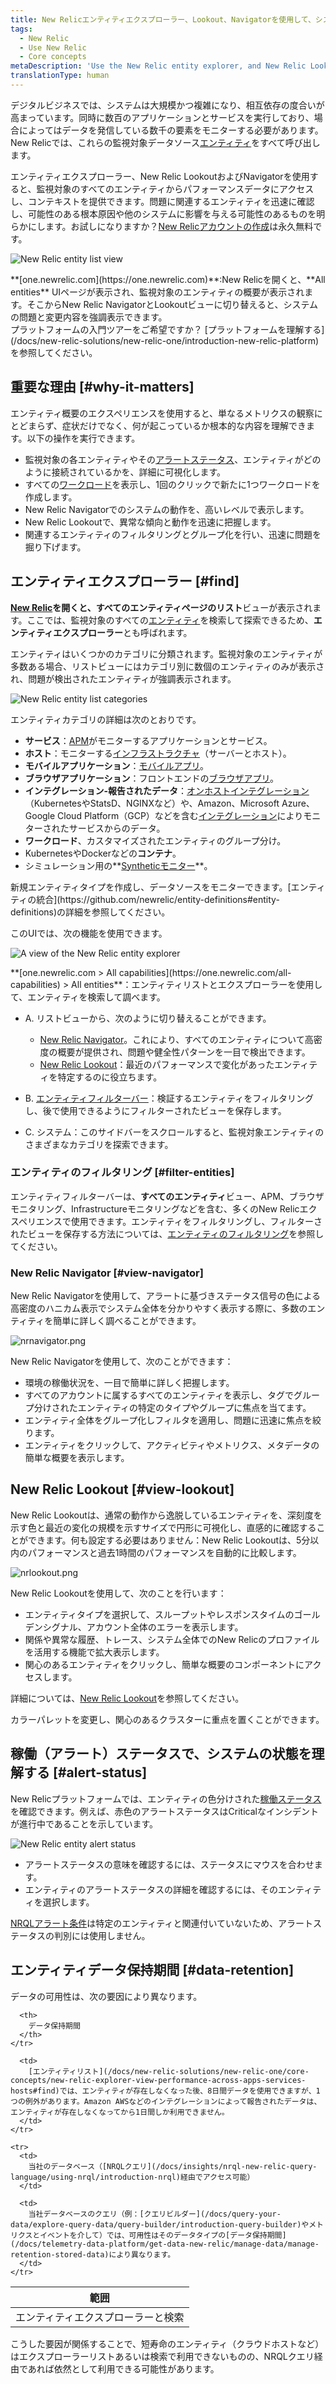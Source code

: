 ```yaml
---
title: New Relicエンティティエクスプローラー、Lookout、Navigatorを使用して、システムを把握
tags:
  - New Relic
  - Use New Relic
  - Core concepts
metaDescription: 'Use the New Relic entity explorer, and New Relic Lookout and Navigator, to see all your monitored entities in one place and explore the reported data.'
translationType: human
---
```








デジタルビジネスでは、システムは大規模かつ複雑になり、相互依存の度合いが高まっています。同時に数百のアプリケーションとサービスを実行しており、場合によってはデータを発信している数千の要素をモニターする必要があります。New Relicでは、これらの監視対象データソース[エンティティ](/docs/new-relic-one/use-new-relic-one/core-concepts/what-entity-new-relic)をすべて呼び出します。

エンティティエクスプローラー、New Relic LookoutおよびNavigatorを使用すると、監視対象のすべてのエンティティからパフォーマンスデータにアクセスし、コンテキストを提供できます。問題に関連するエンティティを迅速に確認し、可能性のある根本原因や他のシステムに影響を与える可能性のあるものを明らかにします。お試しになりますか？[New Relicアカウントの作成](https://newrelic.com/signup)は永久無料です。

<img
  title="New Relic entity list view"
  alt="New Relic entity list view"
  src={entityListView}
/>

<figcaption>
  **[one.newrelic.com](https://one.newrelic.com)**:New Relicを開くと、**All entities** UIページが表示され、監視対象のエンティティの概要が表示されます。そこからNew Relic NavigatorとLookoutビューに切り替えると、システムの問題と変更内容を強調表示できます。
</figcaption>

<Callout variant="tip">
  プラットフォームの入門ツアーをご希望ですか？ [プラットフォームを理解する](/docs/new-relic-solutions/new-relic-one/introduction-new-relic-platform)を参照してください。
</Callout>

## 重要な理由 [#why-it-matters]

エンティティ概要のエクスペリエンスを使用すると、単なるメトリクスの観察にとどまらず、症状だけでなく、何が起こっているか根本的な内容を理解できます。以下の操作を実行できます。

* 監視対象の各エンティティやその[アラートステータス](#alert-status)、エンティティがどのように接続されているかを、詳細に可視化します。
* すべての[ワークロード](/docs/new-relic-one/use-new-relic-one/workloads/workloads-isolate-resolve-incidents-faster)を表示し、1回のクリックで新たに1つワークロードを作成します。
* New Relic Navigatorでのシステムの動作を、高いレベルで表示します。
* New Relic Lookoutで、異常な傾向と動作を迅速に把握します。
* 関連するエンティティのフィルタリングとグループ化を行い、迅速に問題を掘り下げます。

## エンティティエクスプローラー [#find]

**[New Relic](https://one.newrelic.com)**を開くと、**すべてのエンティティ**ページ**のリスト**ビューが表示されます。ここでは、監視対象のすべての[エンティティ](/docs/new-relic-one/use-new-relic-one/core-concepts/what-entity-new-relic)を検索して探索できるため、**エンティティエクスプローラー**とも呼ばれます。

エンティティはいくつかのカテゴリに分類されます。監視対象のエンティティが多数ある場合、リストビューにはカテゴリ別に数個のエンティティのみが表示され、問題が検出されたエンティティが強調表示されます。

<img
  title="New Relic entity list categories"
  alt="New Relic entity list categories"
  src={platformEntityCategories}
/>

エンティティカテゴリの詳細は次のとおりです。

* **サービス**：[APM](/docs/apm)がモニターするアプリケーションとサービス。
* **ホスト**：モニターする[インフラストラクチャ](/docs/infrastructure)（サーバーとホスト）。
* **モバイルアプリケーション**：[モバイルアプリ](/docs/mobile-monitoring)。
* **ブラウザアプリケーション**：フロントエンドの[ブラウザアプリ](/docs/browser)。
* **インテグレーション-報告されたデータ**：[オンホストインテグレーション](/docs/integrations/host-integrations/getting-started/introduction-host-integrations)（KubernetesやStatsD、NGINXなど）や、Amazon、Microsoft Azure、Google Cloud Platform（GCP）などを含む[インテグレーション](https://newrelic.com/integrations)によりモニターされたサービスからのデータ。
* **ワークロード**、カスタマイズされたエンティティのグループ分け。
* KubernetesやDockerなどの**コンテナ**。
* シミュレーション用の**[Syntheticモニター](/docs/synthetics)**。

<Callout variant="tip">
  新規エンティティタイプを作成し、データソースをモニターできます。[エンティティの統合](https://github.com/newrelic/entity-definitions#entity-definitions)の詳細を参照してください。
</Callout>

このUIでは、次の機能を使用できます。

<img
  title="A view of the New Relic entity explorer"
  alt="A view of the New Relic entity explorer"
  src={entityExplorerSections}
/>

<figcaption>
  **[one.newrelic.com > All capabilities](https://one.newrelic.com/all-capabilities) > All entities**：エンティティリストとエクスプローラーを使用して、エンティティを検索して調べます。
</figcaption>

* A. リストビューから、次のように切り替えることができます。

  * [New Relic Navigator](#view-navigator)。これにより、すべてのエンティティについて高密度の概要が提供され、問題や健全性パターンを一目で検出できます。
  * [New Relic Lookout](#view-lookout)：最近のパフォーマンスで変化があったエンティティを特定するのに役立ちます。

* B. [エンティティフィルターバー](#filter-tag)：検証するエンティティをフィルタリングし、後で使用できるようにフィルターされたビューを保存します。

* C. システム：このサイドバーをスクロールすると、監視対象エンティティのさまざまなカテゴリを探索できます。

### エンティティのフィルタリング [#filter-entities]

エンティティフィルターバーは、**すべてのエンティティ**ビュー、APM、ブラウザモニタリング、Infrastructureモニタリングなどを含む、多くのNew Relicエクスペリエンスで使用できます。エンティティをフィルタリングし、フィルターされたビューを保存する方法については、[エンティティのフィルタリング](/docs/new-relic-solutions/new-relic-one/core-concepts/search-filter-entities)を参照してください。

### New Relic Navigator [#view-navigator]

New Relic Navigatorを使用して、アラートに基づきステータス信号の色による高密度のハニカム表示でシステム全体を分かりやすく表示する際に、多数のエンティティを簡単に詳しく調べることができます。

<img
  title="nrnavigator.png"
  alt="nrnavigator.png"
  src={platformNewRelicNavigator}
/>

New Relic Navigatorを使用して、次のことができます：

* 環境の稼働状況を、一目で簡単に詳しく把握します。
* すべてのアカウントに属するすべてのエンティティを表示し、タグでグループ分けされたエンティティの特定のタイプやグループに焦点を当てます。
* エンティティ全体をグループ化しフィルタを適用し、問題に迅速に焦点を絞ります。
* エンティティをクリックして、アクティビティやメトリクス、メタデータの簡単な概要を表示します。

## New Relic Lookout [#view-lookout]

New Relic Lookoutは、通常の動作から逸脱しているエンティティを、深刻度を示す色と最近の変化の規模を示すサイズで円形に可視化し、直感的に確認することができます。何も設定する必要はありません：New Relic Lookoutは、5分以内のパフォーマンスと過去1時間のパフォーマンスを自動的に比較します。

<img
  title="nrlookout.png"
  alt="nrlookout.png"
  src={platformNewRelicLookout}
/>

New Relic Lookoutを使用して、次のことを行います：

* エンティティタイプを選択して、スループットやレスポンスタイムのゴールデンシグナル、アカウント全体のエラーを表示します。
* 関係や異常な履歴、トレース、システム全体でのNew Relicのプロファイルを活用する機能で拡大表示します。
* 関心のあるエンティティをクリックし、簡単な概要のコンポーネントにアクセスします。

詳細については、[New Relic Lookout](/docs/new-relic-one/use-new-relic-one/core-concepts/new-relic-lookout-monitor-your-estate-glance)を参照してください。

<Callout variant="tip">
  カラーパレットを変更し、関心のあるクラスターに重点を置くことができます。
</Callout>

## 稼働（アラート）ステータスで、システムの状態を理解する [#alert-status]

New Relicプラットフォームでは、エンティティの色分けされた[稼働ステータス](/docs/alerts-applied-intelligence/new-relic-alerts/advanced-alerts/understand-technical-concepts/view-entity-health-status-find-entities-without-alert-conditions/)を確認できます。例えば、赤色のアラートステータスはCriticalなインシデントが進行中であることを示しています。

<img
  title="New Relic entity alert status"
  alt="New Relic entity alert status"
  src={alertsEntityAlertStatusRed}
/>

* アラートステータスの意味を確認するには、ステータスにマウスを合わせます。
* エンティティのアラートステータスの詳細を確認するには、そのエンティティを選択します。

[NRQLアラート条件](/docs/alerts/new-relic-alerts/defining-conditions/create-alert-conditions-nrql-queries)は特定のエンティティと関連付いていないため、アラートステータスの判別には使用しません。

## エンティティデータ保持期間 [#data-retention]

データの可用性は、次の要因により異なります。

<table>
  <thead>
    <tr>
      <th style={{ width: "200px" }}>
        範囲
      </th>

      <th>
        データ保持期間
      </th>
    </tr>
  </thead>

  <tbody>
    <tr>
      <td>
        エンティティエクスプローラーと検索
      </td>

      <td>
        [エンティティリスト](/docs/new-relic-solutions/new-relic-one/core-concepts/new-relic-explorer-view-performance-across-apps-services-hosts#find)では、エンティティが存在しなくなった後、8日間データを使用できますが、1つの例外があります。Amazon AWSなどのインテグレーションによって報告されたデータは、エンティティが存在しなくなってから1日間しか利用できません。
      </td>
    </tr>

    <tr>
      <td>
        当社のデータベース（[NRQLクエリ](/docs/insights/nrql-new-relic-query-language/using-nrql/introduction-nrql)経由でアクセス可能）
      </td>

      <td>
        当社データベースのクエリ（例：[クエリビルダー](/docs/query-your-data/explore-query-data/query-builder/introduction-query-builder)やメトリクスとイベントを介して）では、可用性はそのデータタイプの[データ保持期間](/docs/telemetry-data-platform/get-data-new-relic/manage-data/manage-retention-stored-data)により異なります。
      </td>
    </tr>
  </tbody>
</table>

こうした要因が関係することで、短寿命のエンティティ（クラウドホストなど）はエクスプローラーリストあるいは検索で利用できないものの、NRQLクエリ経由であれば依然として利用できる可能性があります。